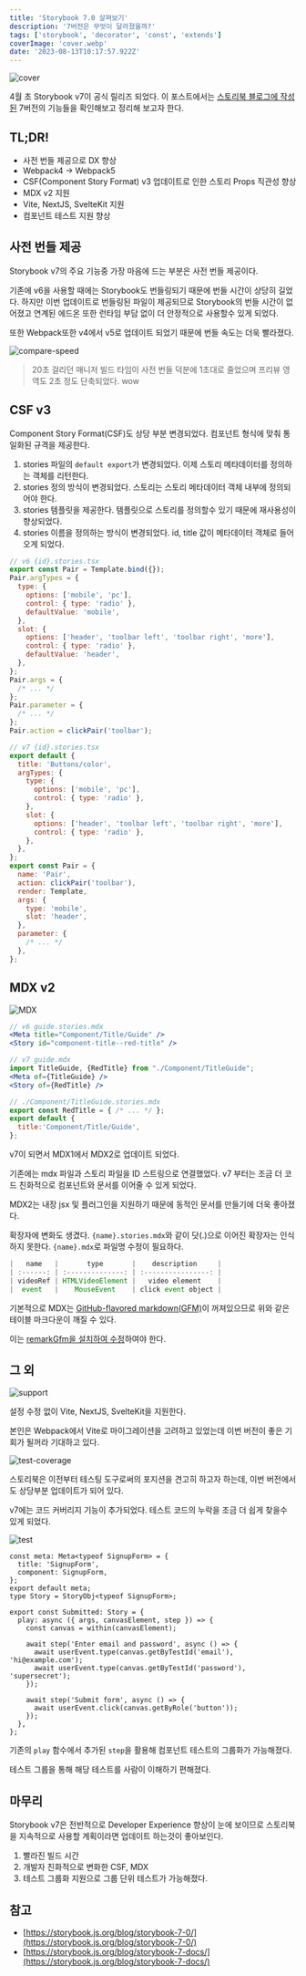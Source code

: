 ```yaml
---
title: 'Storybook 7.0 살펴보기'
description: '7버전은 무엇이 달라졌을까?'
tags: ['storybook', 'decorator', 'const', 'extends']
coverImage: 'cover.webp'
date: '2023-08-13T10:17:57.922Z'
---
```


![cover](cover.webp 'cover')

4월 초 Storybook v7이 공식 릴리즈 되었다. 이 포스트에서는 [스토리북 블로그에 작성된](https://storybook.js.org/blog/storybook-7-0/) 7버전의 기능들을 확인해보고 정리해 보고자 한다.

## TL;DR!

- 사전 번들 제공으로 DX 향상
- Webpack4 -> Webpack5
- CSF(Component Story Format) v3 업데이트로 인한 스토리 Props 직관성 향상
- MDX v2 지원
- Vite, NextJS, SvelteKit 지원
- 컴포넌트 테스트 지원 향상

## 사전 번들 제공

Storybook v7의 주요 기능중 가장 마음에 드는 부분은 사전 번들 제공이다.

기존에 v6을 사용할 때에는 Storybook도 번들링되기 때문에 번들 시간이 상당히 길었다. 하지만 이번 업데이트로 번들링된 파일이 제공되므로 Storybook의 번들 시간이 없어졌고 연계된 에드온 또한 런타임 부담 없이 더 안정적으로 사용할수 있게 되었다.

또한 Webpack또한 v4에서 v5로 업데이트 되었기 때문에 번들 속도는 더욱 빨라졌다.

![compare-speed](compare-speed.webp)

> 20초 걸리던 매니저 빌드 타임이 사전 번들 덕분에 1초대로 줄었으며 프리뷰 영역도 2초 정도 단축되었다. wow

## CSF v3

Component Story Format(CSF)도 상당 부분 변경되었다. 컴포넌트 형식에 맞춰 통일화된 규격을 제공한다.

1. stories 파일의 `default export`가 변경되었다. 이제 스토리 메타데이터를 정의하는 객체를 리턴한다.
2. stories 정의 방식이 변경되었다. 스토리는 스토리 메타데이터 객체 내부에 정의되어야 한다.
3. stories 템플릿을 제공한다. 템플릿으로 스토리를 정의할수 있기 때문에 재사용성이 향상되었다.
4. stories 이름을 정의하는 방식이 변경되었다. id, title 값이 메타데이터 객체로 들어오게 되었다.

```js
// v6 {id}.stories.tsx
export const Pair = Template.bind({});
Pair.argTypes = {
  type: {
    options: ['mobile', 'pc'],
    control: { type: 'radio' },
    defaultValue: 'mobile',
  },
  slot: {
    options: ['header', 'toolbar left', 'toolbar right', 'more'],
    control: { type: 'radio' },
    defaultValue: 'header',
  },
};
Pair.args = {
  /* ... */
};
Pair.parameter = {
  /* ... */
};
Pair.action = clickPair('toolbar');

// v7 {id}.stories.tsx
export default {
  title: 'Buttons/color',
  argTypes: {
    type: {
      options: ['mobile', 'pc'],
      control: { type: 'radio' },
    },
    slot: {
      options: ['header', 'toolbar left', 'toolbar right', 'more'],
      control: { type: 'radio' },
    },
  },
};
export const Pair = {
  name: 'Pair',
  action: clickPair('toolbar'),
  render: Template,
  args: {
    type: 'mobile',
    slot: 'header',
  },
  parameter: {
    /* ... */
  },
};
```

## MDX v2

![MDX](MDX.webp 'l')

```jsx
// v6 guide.stories.mdx
<Meta title="Component/Title/Guide" />
<Story id="component-title--red-title" />

// v7 guide.mdx
import TitleGuide, {RedTitle} from "./Component/TitleGuide";
<Meta of={TitleGuide} />
<Story of={RedTitle} />

// ./Component/TitleGuide.stories.mdx
export const RedTitle = { /* ... */ };
export default {
  title:'Component/Title/Guide',
};
```

v7이 되면서 MDX1에서 MDX2로 업데이트 되었다.

기존에는 mdx 파일과 스토리 파일을 ID 스트링으로 연결했었다. v7 부터는 조금 더 코드 친화적으로 컴포넌트와 문서를 이어줄 수 있게 되었다.

MDX2는 내장 jsx 및 플러그인을 지원하기 때문에 동적인 문서를 만들기에 더욱 좋아졌다.

확장자에 변화도 생겼다. `{name}.stories.mdx`와 같이 닷(.)으로 이어진 확장자는 인식하지 못한다. `{name}.mdx`로 파일명 수정이 필요하다.

```jsx
|   name   |       type       |    description     |
| :------: | :--------------: | :----------------: |
| videoRef | HTMLVideoElement |   video element    |
|  event   |    MouseEvent    | click event object |
```

기본적으로 MDX는 [GitHub-flavored markdown(GFM)](https://github.github.com/gfm/)이 꺼져있으므로 위와 같은 테이블 마크다운이 깨질 수 있다.

이는 [remarkGfm을 설치하여 수정](https://storybook.js.org/docs/react/writing-docs/mdx#lack-of-github-flavored-markdown-gfm)하여야 한다.

## 그 외

![support](support.webp 'l')

설정 수정 없이 Vite, NextJS, SvelteKit을 지원한다.

본인은 Webpack에서 Vite로 마이그레이션을 고려하고 있었는데 이번 버전이 좋은 기회가 될꺼라 기대하고 있다.

![test-coverage](test-coverage.webp 'l')

스토리북은 이전부터 테스팅 도구로써의 포지션을 견고히 하고자 하는데, 이번 버전에서도 상당부분 업데이트가 되어 있다.

v7에는 코드 커버리지 기능이 추가되었다. 테스트 코드의 누락을 조금 더 쉽게 찾을수 있게 되었다.

![test](test.webp 'l')

```tsx
const meta: Meta<typeof SignupForm> = {
  title: 'SignupForm',
  component: SignupForm,
};
export default meta;
type Story = StoryObj<typeof SignupForm>;

export const Submitted: Story = {
  play: async ({ args, canvasElement, step }) => {
    const canvas = within(canvasElement);

    await step('Enter email and password', async () => {
      await userEvent.type(canvas.getByTestId('email'), 'hi@example.com');
      await userEvent.type(canvas.getByTestId('password'), 'supersecret');
    });

    await step('Submit form', async () => {
      await userEvent.click(canvas.getByRole('button'));
    });
  },
};
```

기존의 `play` 함수에서 추가된 `step`을 활용해 컴포넌트 테스트의 그룹화가 가능해졌다.

테스트 그룹을 통해 해당 테스트를 사람이 이해하기 편해졌다.

## 마무리

Storybook v7은 전반적으로 Developer Experience 향상이 눈에 보이므로 스토리북을 지속적으로 사용할 계획이라면 업데이트 하는것이 좋아보인다.

1. 빨라진 빌드 시간
2. 개발자 친화적으로 변화한 CSF, MDX
3. 테스트 그룹화 지원으로 그룹 단위 테스트가 가능해졌다.

## 참고

- [https://storybook.js.org/blog/storybook-7-0/](https://storybook.js.org/blog/storybook-7-0/)
- [https://storybook.js.org/blog/storybook-7-docs/](https://storybook.js.org/blog/storybook-7-docs/)
